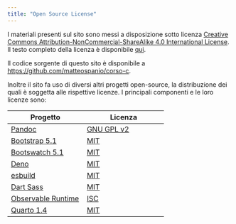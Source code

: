 ```yaml
---
title: "Open Source License"
---
```


I materiali presenti sul sito sono messi a disposizione sotto licenza [Creative Commons Attribution-NonCommercial-ShareAlike 4.0 International License](https://creativecommons.org/licenses/by-nc-sa/4.0/). Il testo completo della licenza è disponibile [qui](https://creativecommons.org/licenses/by-nc-sa/4.0/legalcode).

Il codice sorgente di questo sito è disponibile a <https://github.com/matteospanio/corso-c>.

Inoltre il sito fa uso di diversi altri progetti open-source, la distribuzione dei quali è soggetta alle rispettive licenze. I principali componenti e le loro licenze sono:

| Progetto                                                       | Licenza                                                            |
|---------------------------------------------------------------|--------------------------------------------------------------------|
| [Pandoc](https://pandoc.org/)                                 | [GNU GPL v2](https://github.com/jgm/pandoc/blob/master/COPYING.md) |
| [Bootstrap 5.1](https://getbootstrap.com/docs/5.1/)           | [MIT](https://github.com/twbs/bootstrap/blob/v5.1.3/LICENSE)       |
| [Bootswatch 5.1](https://bootswatch.com/)                     | [MIT](https://github.com/thomaspark/bootswatch/blob/v5/LICENSE)    |
| [Deno](https://deno.land/)                                    | [MIT](https://github.com/denoland/deno/blob/main/LICENSE.md)       |
| [esbuild](https://esbuild.github.io/)                         | [MIT](https://github.com/evanw/esbuild/blob/master/LICENSE.md)     |
| [Dart Sass](https://sass-lang.com/dart-sass)                  | [MIT](https://github.com/sass/dart-sass/blob/main/LICENSE)         |
| [Observable Runtime](https://github.com/observablehq/runtime) | [ISC](https://github.com/observablehq/runtime/blob/main/LICENSE)   |
| [Quarto 1.4](https://quarto.org/)                             | [MIT](https://opensource.org/license/mit/)                         |
